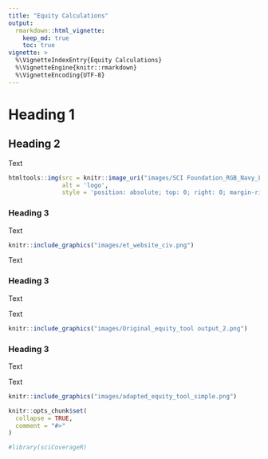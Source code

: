 ```yaml
---
title: "Equity Calculations"
output: 
  rmarkdown::html_vignette:
    keep_md: true
    toc: true
vignette: >
  %\VignetteIndexEntry{Equity Calculations}
  %\VignetteEngine{knitr::rmarkdown}
  %\VignetteEncoding{UTF-8}
---
```


# Heading 1

## Heading 2

Text 

```r
htmltools::img(src = knitr::image_uri("images/SCI Foundation_RGB_Navy_Long_red.jpg"),  
               alt = 'logo', 
               style = 'position: absolute; top: 0; right: 0; margin-right: 275px; padding:1px; border:1px; width: 322px; height: 65px')
```

### Heading 3

Text 

```r
knitr::include_graphics("images/et_website_civ.png")
```

Text

### Heading 3

Text

Text

```r
knitr::include_graphics("images/Original_equity_tool output_2.png")
```

### Heading 3

Text

Text

```r
knitr::include_graphics("images/adapted_equity_tool_simple.png")
```



```r
knitr::opts_chunk$set(
  collapse = TRUE,
  comment = "#>"
)
```

```r
#library(sciCoverageR)
```

